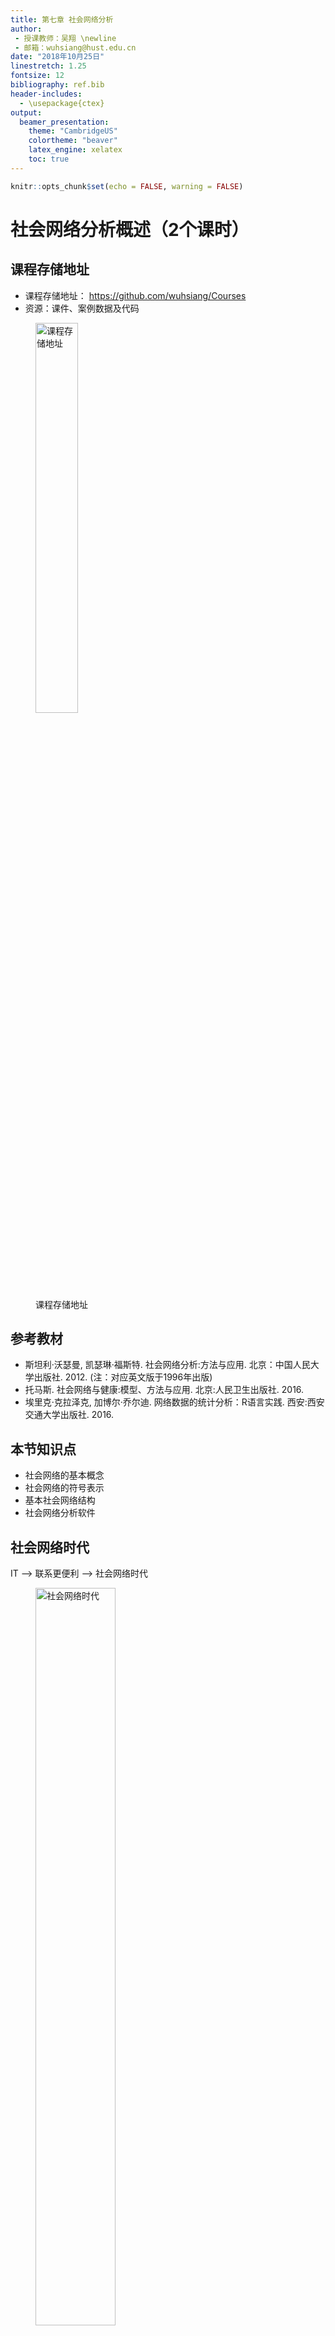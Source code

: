 ```yaml
---
title: 第七章 社会网络分析
author:
 - 授课教师：吴翔 \newline
 - 邮箱：wuhsiang@hust.edu.cn
date: "2018年10月25日"
linestretch: 1.25
fontsize: 12
bibliography: ref.bib
header-includes:
  - \usepackage{ctex}
output:
  beamer_presentation:
    theme: "CambridgeUS"
    colortheme: "beaver"
    latex_engine: xelatex
    toc: true
---
```


```r

knitr::opts_chunk$set(echo = FALSE, warning = FALSE)

```


# 社会网络分析概述（2个课时）

## 课程存储地址

- 课程存储地址： [https://github.com/wuhsiang/Courses](https://github.com/wuhsiang/Courses)
- 资源：课件、案例数据及代码

![课程存储地址](../../QR.png){width=40%}

## 参考教材

- 斯坦利·沃瑟曼, 凯瑟琳·福斯特. 社会网络分析:方法与应用. 北京：中国人民大学出版社. 2012. (注：对应英文版于1996年出版)
- 托马斯. 社会网络与健康:模型、方法与应用. 北京:人民卫生出版社. 2016.
- 埃里克·克拉泽克, 加博尔·乔尔迪. 网络数据的统计分析：R语言实践. 西安:西安交通大学出版社. 2016.

## 本节知识点

- 社会网络的基本概念
- 社会网络的符号表示
- 基本社会网络结构
- 社会网络分析软件

## 社会网络时代

IT --> 联系更便利 --> 社会网络时代

![社会网络时代](figures/sns.jpg){width=55%}

## 社会网络与健康

![社会网络与肥胖](figures/dinner.jpg){width=50%}

- 哪种饮食结构/生活习惯会让人变胖？
- 肥胖会“**传染**”吗？

## 社会网络与健康（续）

![社会网络与抑郁](figures/depression.jpg){width=50%}

- 哪种特质的人更容易抑郁？
- **社会支持** 是否有助于改善抑郁？

## 社会网络与健康（续）

![社会网络与卫生服务能力提升](figures/mic.jpg){width=50%}

- 医联体模式是否有助于提升基层医疗机构的卫生服务能力？


## 社会网络视角

- 行动者之间的关系是主要的，行动者的属性是次要的
- 行动者和他们的行动被视为相互依赖的，而不是相互独立的自治体
- 行动者之间的联系是信息和资源的流动通道
- 个体的网络模型将网络结构环境视为个体行动的机遇或限制
- 网络模型将（社会、经济、政治、情感等）结构概念化为行动者之间关系的稳定形式

## 7.1.1 基本概念

社会网络分析（social network analysis, SNA）的关键概念：

- 行动者：社会网络分析中的社会实体被称为行动者，包括个体、企业、民族国家等。
- 关系连接：行动者通过社会关系彼此相连。这些联系包括：评价、资源传输、行为互动等。联系存在于特定的成对行动者之间。
- 关系：群体成员间某种类型的联系的集合。
- 社会网络：行动者（人、组织等），及其之间关系的集合

其它关键概念还包括：二元图、三元图、子群、群。

## 基本特征

SNA的基本特征[@freeman2004]：

- 考虑整个网络结构
- 论证网络结构如何影响个体行为
- 运用图表展示
- 运用数学的形式

## 7.1.2 社会网络数据

社会网络数据包括：

- 行动者集合
- 社会关系
- 行动者属性

社会网络数据的**符号表示**包括：

- 图论
- 社会计量

## 图论符号表示法

图$G = (N, L)$由节点的集合$N$和线的集合$L$所定义。

| 社会网络          | 图             |
|:-------------:|:-------------:|
| 行动者           | 节点            |
| 社会关系          | 线             |

Table: 社会网络与图论的对应关系

图论符号表示法中，可以采用边列表来表示社会网络数据。

## 图论符号表示法（续）

- 行动者集合$G$ = {王重阳，林朝英，黄药师，欧阳锋，洪七公，段智兴，周伯通，郭靖，杨过}
- 社会关系集合$L$ = {<王重阳，周伯通>，<王重阳，林朝英>，<黄药师，郭靖>，<洪七公，郭靖>，<周伯通，郭靖>，<欧阳锋，杨过>}

```r

# use igraph package
suppressMessages(library(igraph))
rm(list = ls())
# set random seeds
set.seed(123)
# create graph g from literal
g <- graph_from_literal(WCY-ZBT, WCY-LCY, HYS-GJ, HQG-GJ, ZBT-GJ, OYF-YG, DZX)
# plot the graph
plot(g, layout = layout.circle)

```

## 社会计量符号表示

- **社会计量**（sociometric）：由人以及被度量的人与人之间的情感关系组成的社会网络数据集合，旨在研究一群人中积极和消极的感情关系。
- 社会关系矩阵：邻接矩阵，对应于量化行动者之间的社会关系图。

## 邻接矩阵

```r

suppressMessages(library(pander))
suppressMessages(library(magrittr))
g %>% as_adjacency_matrix(sparse = F) %>% pandoc.table(split.tables = Inf)

```

## 其它情形

- 有值关系
- 有向关系
- 多重关系
- 网络动态性

## 有向图/有值图

- 有向图
- 有值图（含权图）

```r

par(mfrow = c(1, 2))
#
graph_from_literal(WCY++ZBT, WCY+-LCY, HYS+-GJ, HQG++GJ, ZBT++GJ, OYF++YG, DZX) %>% plot(layout = layout.circle)
# weighted edges
gw <- g %>% set_edge_attr("weight", value = 1:6) %>%
  set_edge_attr("color", value = "red")
plot(gw, edge.width = E(gw)$weight)


```

## 多重关系

- 师门关系
- 家庭关系

```r

par(mfrow = c(1, 2))
# create graph h1 from literal
graph_from_literal(WCY-ZBT, LCY, HYS, HQG-GJ, OYF, YG, DZX) %>% plot(layout = layout.circle)
# create graph h2 from literal
graph_from_literal(WCY-LCY, HYS-GJ, HQG, ZBT-GJ, OYF-YG, DZX) %>% plot(layout = layout.circle)

```

## 网络动态性

- 前30年
- 后30年

```r

par(mfrow = c(1, 2))
# early period
g %>% subgraph(c(1, 3:4, 6:7, 9)) %>% plot(layout = layout.circle)
# late period
g %>% subgraph(c(2,4:9)) %>% plot(layout = layout.circle)

```

## 7.1.3 主要网络模型

参照网络模型：

- 随机网络
- 规则网络

现实网络模型：

- 小世界网络
- 无标度网络（优先连接网络）


## 随机网络

- 基本假定：节点之间的边是随机构建的。
- $G(n, p)$模型：图$G$有$n$个节点，$n\choose 2$条边以$p$的概率随机连接。

```r

# create and plot a random network
erdos.renyi.game(12, 0.1) %>% plot(layout = layout.circle)

```


## 规则网络

- 基本假设：每个节点的度是常数$c$

```r

make_lattice(length = 2, dim = 3) %>% plot(circular = T)

```


## 小世界网络

- 基本问题：社会网络中两个节点之间传递信息将需要几个步骤？
- 基本假设：大多数节点几乎没有联系，但任意两个节点之间的距离都比预期的短
- 特点：这个世界真小啊！“六度分割”理论

```r

sample_smallworld(1, 20, 3, 0.02) %>% plot(circular = T)

```

## 无标度网络

- 基本问题：加入现有网络时，行动者对要联系的人有偏好吗？
- 基本假设：行动者更喜欢连接到网络最中心的位置
- 特点：“富者愈富”


```r

sample_pa(n = 20, power = 1, directed = F) %>% plot(circular = T)

```


## 7.1.4 社会网络分析软件

常用分析工具：

- UCINET
- Pajek
- NetMiner
- STRUCTURE
- MultiNet
- StOCNET


## 新兴分析工具

- Python-NetworkX
- R-**igraph**

本课程采用`igraph`包进行演示。

#  社会网络主要分析角度（4个课时）

## 本节知识点

- 图论
- 中心性与声望
- 结构平衡和传递性
- 凝聚子群
- 结构等价

## 子图

- 子图：若$G_{s} = (N_{s}, L_{s})$，且$N_{S} \subset N$、$L_{s} \subset L$，那么$G_{s}$是$G$的子图
  - 点导出子图
  - 边导出子图
- 二元图：包含两个节点的点导出子图
- 三元图：包含三个节点的点导出子图

## 中心性度量

- 度
- 接近性
- 中间性

## 度


```r



```


## 网络属性

- 度分布
- 聚类系数
- 平均路径长度

# 案例（2个课时）

## 本节知识点

- SNA与文献分析
- SNA与健康行为分析

## 医学领域案例：文献分析

- 李杰. CiteSpace中文版指南. http://cluster.ischool.drexel.edu/~cchen/citespace/manual/CiteSpaceChinese.pdf[EB/OL][2018-09-05].2015.


## 医学领域案例：行为分析


## 参考文献
